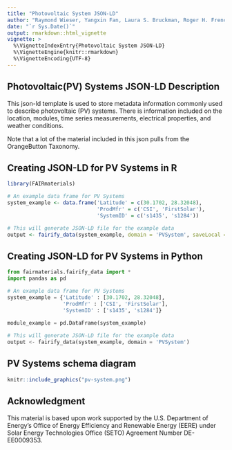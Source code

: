 ```yaml
---
title: "Photovoltaic System JSON-LD"
author: "Raymond Wieser, Yangxin Fan, Laura S. Bruckman, Roger H. French"
date: "`r Sys.Date()`"
output: rmarkdown::html_vignette
vignette: >
  %\VignetteIndexEntry{Photovoltaic System JSON-LD}
  %\VignetteEngine{knitr::rmarkdown}
  %\VignetteEncoding{UTF-8}
---
```


Photovoltaic(PV) Systems JSON-LD Description
-----------------------------------
This json-ld template is used to store metadata information commonly used to describe photovoltaic (PV) systems. There is information included on the location, modules, time series measurements, electrical properties, and weather conditions. 

Note that a lot of the material included in this json pulls from the OrangeButton Taxonomy. 

Creating JSON-LD for PV Systems in R
------------------------------------------
```r
library(FAIRmaterials)

# An example data frame for PV Systems
system_example <- data.frame('Latitude' = c(30.1702, 28.32048),
                             'ProdMfr' = c('CSI', 'FirstSolar'),
                             'SystemID' = c('s1435', 's1284'))

# This will generate JSON-LD file for the example data
output <- fairify_data(system_example, domain = 'PVSystem', saveLocal = TRUE)
```

Creating JSON-LD for PV Systems in Python
------------------------------------------
```python
from fairmaterials.fairify_data import *
import pandas as pd

# An example data frame for PV Systems
system_example = {'Latitude' : [30.1702, 28.32048],
                  'ProdMfr' : ['CSI', 'FirstSolar'],
                  'SystemID' : ['s1435', 's1284']}

module_example = pd.DataFrame(system_example)
                            
# This will generate JSON-LD file for the example data
output <- fairify_data(system_example, domain = 'PVSystem')
```


PV Systems schema diagram
--------------------------

```r
knitr::include_graphics("pv-system.png")
```

Acknowledgment
--------------------------
This material is based upon work supported by the U.S. Department of Energy’s Office of Energy Efficiency and Renewable Energy (EERE) under Solar Energy Technologies Office (SETO) Agreement Number DE-EE0009353.
